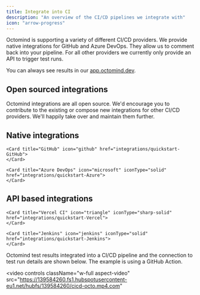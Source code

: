 ```yaml
---
title: Integrate into CI
description: "An overview of the CI/CD pipelines we integrate with"
icon: "arrow-progress"
---
```


Octomind is supporting a variety of different CI/CD providers.
We provide native integrations for GitHub and Azure DevOps. They allow us to comment back into your pipeline.
For all other providers we currently only provide an API to trigger test runs.

You can always see results in our [app.octomind.dev](https://app.octomind.dev/?utm_source=docs&utm_medium=txt-lnk).

## Open sourced integrations

Octomind integrations are all open source. We'd encourage you to contribute to the existing or compose new integrations for other CI/CD providers.
We'll happily take over and maintain them further.

## Native integrations

<CardGroup cols={2}>

    <Card title="GitHub" icon="github" href="integrations/quickstart-GitHub">
    </Card>

    <Card title="Azure DevOps" icon="microsoft" iconType="solid" href="integrations/quickstart-Azure">
    </Card>

</CardGroup>

<div class="mt-8" />

## API based integrations

<CardGroup cols={2}>

    <Card title="Vercel CI" icon="triangle" iconType="sharp-solid" href="integrations/quickstart-Vercel">
    </Card>

    <Card title="Jenkins" icon="jenkins" iconType="solid" href="integrations/quickstart-Jenkins">
    </Card>

</CardGroup>

<div class="mt-8" />

Octomind test results integrated into a CI/CD pipeline and the connection to test run details are shown below. The example is using a GitHub Action.

<video
  controls
  className="w-full aspect-video"
  src="https://139584260.fs1.hubspotusercontent-eu1.net/hubfs/139584260/cicd-octo.mp4.com"
></video>
